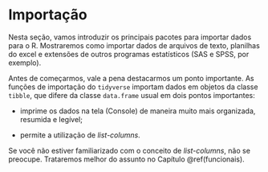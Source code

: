 # Importação

Nesta seção, vamos introduzir os principais pacotes para importar dados para o R. Mostraremos como importar dados de arquivos de texto,  planilhas do excel e extensões de outros programas estatísticos (SAS e SPSS, por exemplo).

Antes de começarmos, vale a pena destacarmos um ponto importante. As funções de importação do `tidyverse` importam dados em objetos da classe `tibble`, que difere da classe `data.frame` usual em dois pontos importantes:

- imprime os dados na tela (Console) de maneira muito mais organizada, resumida e legível;

- permite a utilização de *list-columns*.

Se você não estiver familiarizado com o conceito de *list-columns*, não se preocupe. Trataremos melhor do assunto no Capítulo \@ref(funcionais).